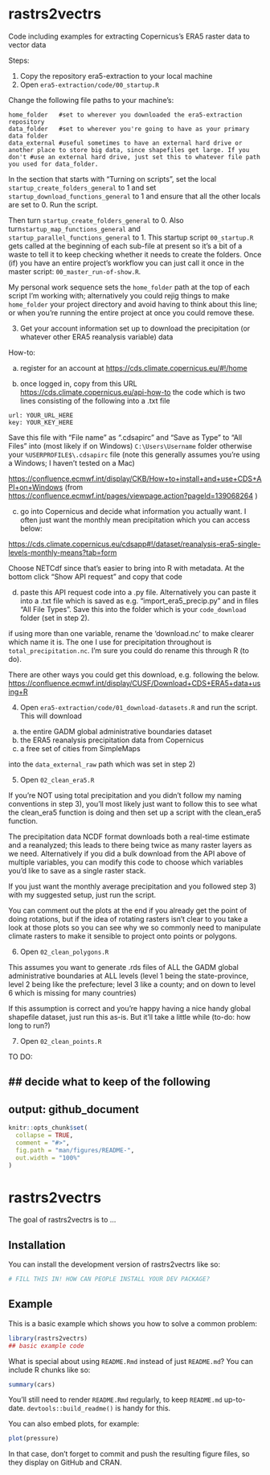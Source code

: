 # rastrs2vectrs

Code including examples for extracting Copernicus's ERA5 raster data to vector data

Steps:

1)  Copy the repository era5-extraction to your local machine
2)  Open `era5-extraction/code/00_startup.R`

Change the following file paths to your machine's:

```         
home_folder   #set to wherever you downloaded the era5-extraction repository
data_folder   #set to wherever you're going to have as your primary data folder
data_external #useful sometimes to have an external hard drive or another place to store big data, since shapefiles get large. If you don't #use an external hard drive, just set this to whatever file path you used for data_folder.
```

In the section that starts with "Turning on scripts", set the local `startup_create_folders_general` to 1 and set `startup_download_functions_general` to 1 and ensure that all the other locals are set to 0. Run the script.

Then turn `startup_create_folders_general` to 0. 
Also turn`startup_map_functions_general` and `startup_parallel_functions_general` to 1. This startup script `00_startup.R` gets called at the beginning of each sub-file at present so it's a bit of a waste to tell it to keep checking whether it needs to create the folders. Once (if) you have an entire project's workflow you can just call it once in the master script: `00_master_run-of-show.R`.

My personal work sequence sets the `home_folder` path at the top of each script I'm working with; alternatively you could rejig things to make `home_folder` your project directory and avoid having to think about this line; or when you're running the entire project at once you could remove these.

3)  Get your account information set up to download the precipitation (or whatever other ERA5 reanalysis variable) data

How-to:

a)  register for an account at <https://cds.climate.copernicus.eu/#!/home>

b)  once logged in, copy from this URL <https://cds.climate.copernicus.eu/api-how-to> the code which is two lines consisting of the following into a .txt file

```         
url: YOUR_URL_HERE
key: YOUR_KEY_HERE
```

Save this file with "File name" as ".cdsapirc" and "Save as Type" to "All Files" into (most likely if on Windows) `C:\Users\Username` folder otherwise your `%USERPROFILE$\.cdsapirc` file (note this generally assumes you're using a Windows; I haven't tested on a Mac)

<https://confluence.ecmwf.int/display/CKB/How+to+install+and+use+CDS+API+on+Windows> (from <https://confluence.ecmwf.int/pages/viewpage.action?pageId=139068264> )

c)  go into Copernicus and decide what information you actually want. I often just want the monthly mean precipitation which you can access below:

<https://cds.climate.copernicus.eu/cdsapp#!/dataset/reanalysis-era5-single-levels-monthly-means?tab=form>

Choose NETCdf since that's easier to bring into R with metadata. At the bottom click "Show API request" and copy that code

d)  paste this API request code into a .py file. Alternatively you can paste it into a .txt file which is saved as e.g. "import_era5_precip.py" and in files "All File Types". Save this into the folder which is your `code_download` folder (set in step 2).

if using more than one variable, rename the 'download.nc' to make clearer which name it is. The one I use for precipitation throughout is `total_precipitation.nc`. I'm sure you could do rename this through R (to do).

There are other ways you could get this download, e.g. following the below. <https://confluence.ecmwf.int/display/CUSF/Download+CDS+ERA5+data+using+R>

4)  Open `era5-extraction/code/01_download-datasets.R` and run the script. This will download 
a) the entire GADM global administrative boundaries dataset
b) the ERA5 reanalysis precipitation data from Copernicus
c) a free set of cities from SimpleMaps 

into the `data_external_raw` path which was set in step 2)


5) Open `02_clean_era5.R`

If you're NOT using total precipitation and you didn't follow my naming conventions in step 3), you'll most likely just want to follow this to see what the clean_era5 function is doing and then set up a script with the clean_era5 function.

The precipitation data NCDF format downloads both a real-time estimate and a reanalyzed; this leads to there being twice as many raster layers as we need. Alternatively if you did a bulk download from the API above of multiple variables, you can modify this code to choose which variables you'd like to save as a single raster stack.

If you just want the monthly average precipitation and you followed step 3) with my suggested setup, just run the script. 

You can comment out the plots at the end if you already get the point of doing rotations, but if the idea of rotating rasters isn't clear to you take a look at those plots so you can see why we so commonly need to manipulate climate rasters to make it sensible to project onto points or polygons.


6) Open `02_clean_polygons.R`

This assumes you want to generate .rds files of ALL the GADM global administrative boundaries at ALL levels (level 1 being the state-province, level 2 being like the prefecture; level 3 like a county; and on down to level 6 which is missing for many countries)

If this assumption is correct and you're happy having a nice handy global shapefile dataset, just run this as-is. But it'll take a little while (to-do: how long to run?)

7) Open `02_clean_points.R`


TO DO:



## decide what to keep of the following
---
output: github_document
---

<!-- README.md is generated from README.Rmd. Please edit that file -->

```r
knitr::opts_chunk$set(
  collapse = TRUE,
  comment = "#>",
  fig.path = "man/figures/README-",
  out.width = "100%"
)
```

# rastrs2vectrs

<!-- badges: start -->
<!-- badges: end -->

The goal of rastrs2vectrs is to ...

## Installation

You can install the development version of rastrs2vectrs like so:

``` r
# FILL THIS IN! HOW CAN PEOPLE INSTALL YOUR DEV PACKAGE?
```

## Example

This is a basic example which shows you how to solve a common problem:

```r
library(rastrs2vectrs)
## basic example code
```

What is special about using `README.Rmd` instead of just `README.md`? You can include R chunks like so:

```r
summary(cars)
```

You'll still need to render `README.Rmd` regularly, to keep `README.md` up-to-date. `devtools::build_readme()` is handy for this.

You can also embed plots, for example:

```r
plot(pressure)
```

In that case, don't forget to commit and push the resulting figure files, so they display on GitHub and CRAN.
